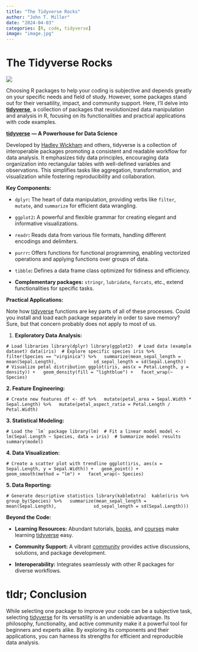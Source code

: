 ```yaml
---
title: "The Tidyverse Rocks"
author: "John T. Miller"
date: "2024-04-03"
categories: [R, code, tidyverse]
image: "image.jpg"
---
```


# **The Tidyverse Rocks**

![](pexels-gary-barnes-6231809.jpg)

Choosing R packages to help your coding is subjective and depends greatly on your specific needs and field of study. However, some packages stand out for their versatility, impact, and community support. Here, I’ll delve into [**tidyverse**](https://www.tidyverse.org/), a collection of packages that revolutionized data manipulation and analysis in R, focusing on its functionalities and practical applications with code examples.

[**tidyverse**](https://www.tidyverse.org/) **— A Powerhouse for Data Science**

Developed by [Hadley Wickham](https://r4ds.hadley.nz/) and others, tidyverse is a collection of interoperable packages promoting a consistent and readable workflow for data analysis. It emphasizes tidy data principles, encouraging data organization into rectangular tables with well-defined variables and observations. This simplifies tasks like aggregation, transformation, and visualization while fostering reproducibility and collaboration.

**Key Components:**

-   `dplyr`**:** The heart of data manipulation, providing verbs like `filter`, `mutate`, and `summarize` for efficient data wrangling.

-   `ggplot2`**:** A powerful and flexible grammar for creating elegant and informative visualizations.

-   `readr`**:** Reads data from various file formats, handling different encodings and delimiters.

-   `purrr`**:** Offers functions for functional programming, enabling vectorized operations and applying functions over groups of data.

-   `tibble`**:** Defines a data frame class optimized for tidiness and efficiency.

-   **Complementary packages:** `stringr`, `lubridate`, `forcats`, etc., extend functionalities for specific tasks.

**Practical Applications:**

Note how [tidyverse](https://www.tidyverse.org/) functions are key parts of all of these processes. Could you install and load each package separately in order to save memory? Sure, but that concern probably does not apply to most of us.

1.  **Exploratory Data Analysis:**

```         
# Load libraries library(dplyr) library(ggplot2)  # Load data (example dataset) data(iris)  # Explore specific species iris %>%   filter(Species == "virginica") %>%   summarize(mean_sepal_length = mean(Sepal.Length),              sd_sepal_length = sd(Sepal.Length))  # Visualize petal distribution ggplot(iris, aes(x = Petal.Length, y = density)) +   geom_density(fill = "lightblue") +   facet_wrap(~ Species)
```

**2. Feature Engineering:**

```         
# Create new features df <- df %>%   mutate(petal_area = Sepal.Width * Sepal.Length) %>%   mutate(petal_aspect_ratio = Petal.Length / Petal.Width)
```

**3. Statistical Modeling:**

```         
# Load the `lm` package library(lm)  # Fit a linear model model <- lm(Sepal.Length ~ Species, data = iris)  # Summarize model results summary(model)
```

**4. Data Visualization:**

```         
# Create a scatter plot with trendline ggplot(iris, aes(x = Sepal.Length, y = Sepal.Width)) +   geom_point() +   geom_smooth(method = "lm") +   facet_wrap(~ Species)
```

**5. Data Reporting:**

```         
# Generate descriptive statistics library(kableExtra)  kable(iris %>%   group_by(Species) %>%   summarize(mean_sepal_length = mean(Sepal.Length),              sd_sepal_length = sd(Sepal.Length)))
```

**Beyond the Code:**

-   **Learning Resources:** Abundant tutorials, [books](https://www.bigbookofr.com/), and [courses](https://rpubs.com/ruruu127/417821) make learning [tidyverse](https://www.tidyverse.org/) easy.

-   **Community Support:** A vibrant [community](https://jumpingrivers.github.io/meetingsR/r-user-groups.html) provides active discussions, solutions, and package development.

-   **Interoperability:** Integrates seamlessly with other R packages for diverse workflows.

# **tldr; Conclusion**

While selecting one package to improve your code can be a subjective task, selecting [tidyverse](https://www.tidyverse.org/) for its versatility is an undeniable advantage. Its philosophy, functionality, and active community make it a powerful tool for beginners and experts alike. By exploring its components and their applications, you can harness its strengths for efficient and reproducible data analysis.
